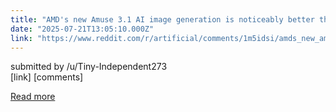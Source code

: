 ```yaml
---
title: "AMD's new Amuse 3.1 AI image generation is noticeably better than 3.0, and there's no subscription fee"
date: "2025-07-21T13:05:10.000Z"
link: "https://www.reddit.com/r/artificial/comments/1m5idsi/amds_new_amuse_31_ai_image_generation_is/"
---
```


submitted by    /u/Tiny-Independent273  
 [link]   [comments]

[Read more](https://www.reddit.com/r/artificial/comments/1m5idsi/amds_new_amuse_31_ai_image_generation_is/)
